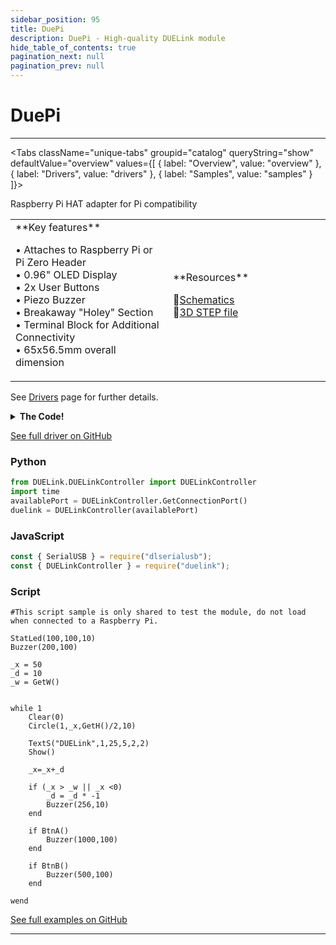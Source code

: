 ```yaml
---
sidebar_position: 95
title: DuePi
description: DuePi - High-quality DUELink module
hide_table_of_contents: true
pagination_next: null
pagination_prev: null
---
```



# DuePi

<ImageSection 
  product="adduepi-b"
  tagline="High-quality DUELink module"
/>

---

<Tabs className="unique-tabs" groupid="catalog" queryString="show" defaultValue="overview"
  values={[
    {
        label: "Overview",
        value: "overview"
    },
    {
        label: "Drivers",
        value: "drivers"
    },
    {
        label: "Samples",
        value: "samples"
    }
]}>

<TabItem value="overview">

Raspberry Pi HAT adapter for Pi compatibility

<table><td width='50%'>
**Key features**

• Attaches to Raspberry Pi or Pi Zero Header<br/>
• 0.96" OLED Display<br/>
• 2x User Buttons<br/>
• Piezo Buzzer<br/>
• Breakaway "Holey" Section<br/>
• Terminal Block for Additional Connectivity<br/>
• 65x56.5mm overall dimension<br/>

</td><td width='50%'>
**Resources**
 
📄<a href="/sch/gdl-adduepi-b.pdf" download>Schematics</a><br/>
🔩<a href="/3d/gdl-adduepi-b.step" download>3D STEP file</a><br/>
</td></table>

</TabItem>

<TabItem value="drivers">

See [Drivers](/docs/engine/drivers) page for further details.

<details>
<summary><strong>The Code!</strong></summary>

**DuePi Driver**

```batch
##### DuePi Driver #####

fn DVer()
    return 1.0
fend

Dim b1[2]

fn LcdCmd(c)
	b1[0] = 0
	b1[1] = c
    I2cWr(0x3c,b1,[])
fend

fn Init()
    BtnEn(BtnPin('A'), 1) # Btn A
    BtnEn(BtnPin('B'), 1) # Btn B

    DWrite(11,0) # reset pin
    DWrite(11,1) 
    Wait(10)

    # config I2C bus with 400Kz
    I2cCfg(400)
    Wait(20)
    GfxCfg(1,{0x3C},128,64, 1)
    
    LcdCmd(0xAE):LcdCmd(0x00):LcdCmd(0x10)
    LcdCmd(0x40):LcdCmd(0x81):LcdCmd(0xCF)
    LcdCmd(0xA1):LcdCmd(0xA6):LcdCmd(0xA8)
    LcdCmd(0x3F):LcdCmd(0xD3):LcdCmd(0x00)
    LcdCmd(0xD5):LcdCmd(0x80):LcdCmd(0xD9)
    LcdCmd(0xF1):LcdCmd(0xDA):LcdCmd(0x12)
    LcdCmd(0xDB):LcdCmd(0x40):LcdCmd(0x8D)
    LcdCmd(0x14):LcdCmd(0xAF):LcdCmd(0xC8)
    LcdCmd(0x20):LcdCmd(0x00):LcdCmd(0x21)
    LcdCmd(0):LcdCmd(128-1)
    LcdCmd(0x22):LcdCmd(0):LcdCmd(7)

      

    Clear(0)
    TextS("DUELink",1,25,25,2,3)
    Show()
fend

fn BtnPin(a)
    if a = 'A'
        return 20
    end
    if a = 'B'
        return 23
    end
    while 1
        PrintLn("ERROR!!")
        Wait(200)
    wend
fend

fn IsColor()
    return 0
fend

fn GetW()
    return 128
fend

fn GetH()
    return 64
fend

fn BtnA()
    if BtnDown(BtnPin('A')) 
        PrintLn("A pressed")
        Return 1
    else
        Return 0
    end
fend

fn BtnB()
    if BtnDown(BtnPin('B'))
        PrintLn("B pressed")
        Return 1
    else
        Return 0
    end
fend

fn Buzzer(f,d)
    Beep(14, f, d)
fend

Init() 

#########################

```

</details>

[See full driver on GitHub](https://github.com/ghi-electronics/duelink-website/tree/main/static/code/drivers)

</TabItem>

<TabItem value="samples">

### Python

```python
from DUELink.DUELinkController import DUELinkController
import time
availablePort = DUELinkController.GetConnectionPort()
duelink = DUELinkController(availablePort)
```

### JavaScript

```javascript
const { SerialUSB } = require("dlserialusb");
const { DUELinkController } = require("duelink");
```

### Script

```batch
#This script sample is only shared to test the module, do not load when connected to a Raspberry Pi.  

StatLed(100,100,10)
Buzzer(200,100)

_x = 50
_d = 10
_w = GetW()


while 1
    Clear(0)
    Circle(1,_x,GetH()/2,10)
    
    TextS("DUELink",1,25,5,2,2)
    Show()
    
    _x=_x+_d

    if (_x > _w || _x <0)
        _d = _d * -1 
        Buzzer(256,10)
    end
    
    if BtnA()
        Buzzer(1000,100)
    end
    
    if BtnB()
        Buzzer(500,100)
    end

wend
```

[See full examples on GitHub](https://github.com/ghi-electronics/duelink-website/tree/main/static/code/samples)

</TabItem>

</Tabs>

---

<OrderSection
    product="DUELink DuePi"
    partnumber="GDL-ADDUEPI-B"
    price="$0.00"
/>

